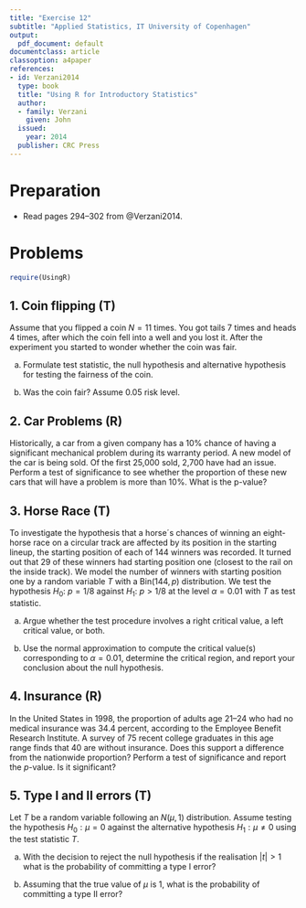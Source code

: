 ```yaml
---
title: "Exercise 12"
subtitle: "Applied Statistics, IT University of Copenhagen"
output:
  pdf_document: default
documentclass: article
classoption: a4paper
references:
- id: Verzani2014
  type: book
  title: "Using R for Introductory Statistics"
  author:
  - family: Verzani
    given: John
  issued:
    year: 2014
  publisher: CRC Press
---
```


# Preparation

* Read pages 294--302 from @Verzani2014.

# Problems

```r
require(UsingR)
```

## 1. Coin flipping (T)

Assume that you flipped a coin $N=11$ times. You got tails 7 times and heads 4 times, after which the coin fell into a well and you lost it. After the experiment you started to wonder whether the coin was fair. 

(a) Formulate test statistic, the null hypothesis and alternative hypothesis for testing the fairness of the coin. 

(b) Was the coin fair? Assume 0.05 risk level.


## 2. Car Problems (R)

Historically, a car from a given company has a 10% chance of having a significant
mechanical problem during its warranty period. A new model of the car is being sold. Of
the first 25,000 sold, 2,700 have had an issue. Perform a test of significance to see
whether the proportion of these new cars that will have a problem is more than 10%.
What is the p-value?



## 3. Horse Race (T)

To investigate the hypothesis that a horse´s chances of winning an eight-horse race on a circular track are affected by its position in the starting lineup, the starting position of each of 144 winners was recorded. It turned out that 29 of these winners had starting position one (closest to the rail on the inside track). We model the number of winners with starting position one by a random variable $T$ with a $\mathrm{Bin}(144,p)$ distribution. We test the hypothesis $H_0:\ p=1/8$ against $H_1:\ p > 1/8$ at the level $\alpha =0.01$ with $T$ as test statistic. 

(a) Argue whether the test procedure involves a right critical value, a left critical value, or both. 

(b) Use the normal approximation to compute the critical value(s) corresponding to $\alpha=0.01$, determine the critical region, and report your conclusion about the null hypothesis. 

## 4. Insurance (R)

In the United States in 1998, the proportion of adults age 21–24 who had no
medical insurance was 34.4 percent, according to the Employee Benefit Research
Institute. A survey of 75 recent college graduates in this age range finds that 40 are
without insurance. Does this support a difference from the nationwide proportion?
Perform a test of significance and report the $p$-value. Is it significant?



## 5. Type I and II errors (T)

Let $T$ be a random variable following an $N(\mu,1)$ distribution. Assume testing the hypothesis $H_0: \mu=0$ against the alternative hypothesis $H_1: \mu \neq 0$ using the test statistic $T$.

(a) With the decision to reject the null hypothesis if the realisation $|t|>1$ what is the probability of committing a type I error?

(b) Assuming that the true value of $\mu$ is 1, what is the probability of committing a type II error? 




